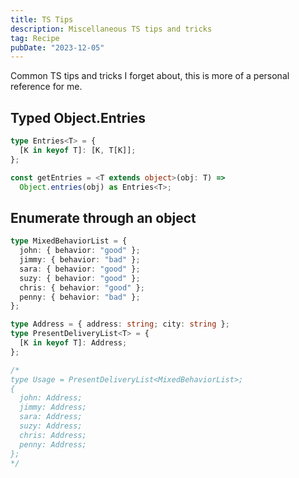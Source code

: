 ```yaml
---
title: TS Tips
description: Miscellaneous TS tips and tricks
tag: Recipe
pubDate: "2023-12-05"
---
```


Common TS tips and tricks I forget about, this is more of a personal reference for me.

## Typed Object.Entries

```ts
type Entries<T> = {
  [K in keyof T]: [K, T[K]];
};

const getEntries = <T extends object>(obj: T) =>
  Object.entries(obj) as Entries<T>;
```

## Enumerate through an object

```ts
type MixedBehaviorList = {
  john: { behavior: "good" };
  jimmy: { behavior: "bad" };
  sara: { behavior: "good" };
  suzy: { behavior: "good" };
  chris: { behavior: "good" };
  penny: { behavior: "bad" };
};

type Address = { address: string; city: string };
type PresentDeliveryList<T> = {
  [K in keyof T]: Address;
};

/*
type Usage = PresentDeliveryList<MixedBehaviorList>;
{
  john: Address;
  jimmy: Address;
  sara: Address;
  suzy: Address;
  chris: Address;
  penny: Address;
};
*/
```
